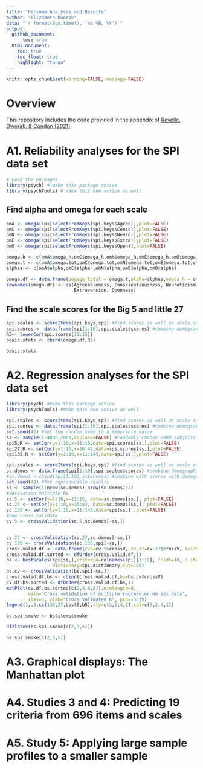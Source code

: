 ```yaml
---
title: "Persome Analyses and Results"
author: "Elizabeth Dworak"
data: "`r format(Sys.time(), '%d %B, %Y')`"
output: 
  github_document:
      toc: true
  html_document:
    toc: true
    toc_float: true
    highlight: "tango"
---
```


```r
knitr::opts_chunk$set(warning=FALSE, message=FALSE)
```

# Overview
This repository includes the code provided in the appendix of [Revelle, Dworak, &amp; Condon (2021)](https://doi.org/10.1016/j.paid.2020.109905)

# A1. Reliability analyses for the SPI data set
```r
# Load the packages
library(psych) # make this package active
library(psychTools) # make this one active as well
```

## Find alpha and omega for each scale

```r
omA <- omega(spi[selectFromKeys(spi.keys$Agree)],plot=FALSE)
omC <- omega(spi[selectFromKeys(spi.keys$Consc)],plot=FALSE)
omN <- omega(spi[selectFromKeys(spi.keys$Neuro)],plot=FALSE)
omE <- omega(spi[selectFromKeys(spi.keys$Extra)],plot=FALSE)
omO <- omega(spi[selectFromKeys(spi.keys$Open)],plot=FALSE)

omega.h <- c(omA$omega_h,omC$omega_h,omN$omega_h,omE$omega_h,omO$omega_h)
omega.t <- c(omA$omega.tot,omC$omega.tot,omN$omega.tot,omE$omega.tot,omO$omega.tot)
alphas <- c(omA$alpha,omC$alpha ,omN$alpha,omE$alpha,omO$alpha)

omega.df <- data.frame(omgega_total = omega.t,alpha=alphas,omega_h = omega.h)
rownames(omega.df) <- cs(Agreeableness, Conscientiousness, Neuroticism,
                         Extraversion, Openness)
```

## Find the scale scores for the Big 5 and little 27

```r
spi.scales <- scoreItems(spi.keys,spi) #find scores as well as scale statistics
spi.scores <- data.frame(spi[1:10],spi.scales$scores) #combine demographics and scores
R5<- lowerCor(spi.scores[11:15])
basic.stats <- cbind(omega.df,R5)
```

```r
basic.stats
```

# A2. Regression analyses for the SPI data set 
```r
library(psych) #make this package active
library(psychTools) #make this one active as well
```

```r
spi.scales <- scoreItems(spi.keys,spi) #find scores as well as scale statistics
spi.scores <- data.frame(spi[1:10],spi.scales$scores) #combine demographics and scores
set.seed(42) #set the random seed to a memorable value
ss <- sample(1:4000,2000,replace=FALSE) #randomly choose 2000 subjects
spi5.R <- setCor(y=1:10,x=11:15,data=spi.scores[ss,],plot=FALSE)
spi27.R <- setCor(y=1:10,x=16:42,data=spi.scores[ss,],plot=FALSE)
spi135.R <- setCor(y=1:10,x=11:145,data=spi[ss,],plot=FALSE)

spi.scales <- scoreItems(spi.keys,spi) #find scores as well as scale statistics
sc.demos <- data.frame(spi[1:10],spi.scales$scores) #combine demographics and scores
#sc.demos <-cbind(spi[1:10],sc$scores) #combine with scores with demographics
set.seed(42) #for reproducible results
ss <- sample(1:nrow(sc.demos),nrow(sc.demos)/2)
#derivation multiple Rs
sc.5 <- setCor(y=1:10,x=11:15, data=sc.demos[ss,], plot=FALSE)
sc.27 <- setCor(y=1:10,x=16:42, data=sc.demos[ss,], plot=FALSE)
sc.135 <- setCor(y=1:10,x=11:145,data=spi[ss,] ,plot=FALSE)
#now cross validate
cv.5 <- crossValidation(sc.5,sc.demos[-ss,])


cv.27 <- crossValidation(sc.27,sc.demos[-ss,])
cv.135 <- crossValidation(sc.135,spi[-ss,])
cross.valid.df <- data.frame(cv5=cv.5$crossV, cv.27=cv.27$crossV, cv135=cv.135$crossV)
cross.valid.df.sorted <- dfOrder(cross.valid.df,1)
bs <- bestScales(spi[ss,],criteria=colnames(spi)[1:10], folds=10, n.item=20,
                 dictionary=spi.dictionary,cut=.05)
bs.cv <- crossValidation(bs,spi[-ss,])
cross.valid.df.bs <- cbind(cross.valid.df,bs=bs.cv$crossV)
cv.df.bs.sorted <- dfOrder(cross.valid.df.bs,1)
matPlot(cv.df.bs.sorted[c(2,4,6,8)],minlength=8,
        main="Cross validation of multiple regression on spi data",
        xlas=3, ylab="Cross Validated R", pch=15:19)
legend(1,.6,cs(135,27,bestS,b5),lty=c(3,2,4,1),col=c(3,2,4,1))

bs.spi.smoke <- bs$items$smoke
```

```r
df2latex(bs.spi.smoke[c(2,3,5)])
```


```r
bs.spi.smoke[c(2,3,5)]
```



# A3. Graphical displays: The Manhattan plot

# A4. Studies 3 and 4: Predicting 19 criteria from 696 items and scales 

# A5. Study 5: Applying large sample profiles to a smaller sample